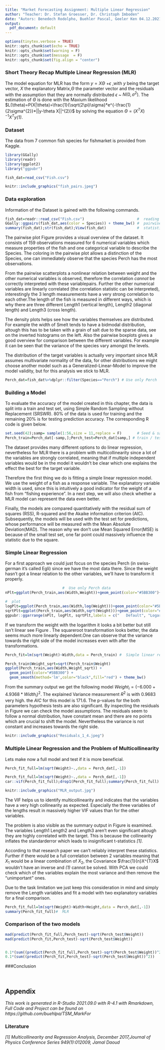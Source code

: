 ```yaml
---
title: "Market Forecasting Assignment: Multiple Linear Regression"
author: "Teacher: Dr. Stefan Groesser, Dr. Christoph Imboden"
date: "Autors: Benedech Rodolpho, Buehler Pascal, Geeler Ken 04.12.2021"
output:
  pdf_document: default
---
```


```r
options(tinytex.verbose = TRUE)
knitr::opts_chunk$set(echo = TRUE)
knitr::opts_chunk$set(warning = F)
knitr::opts_chunk$set(message  = F)
knitr::opts_chunk$set(fig.align = "center")
```
###  Short Theory Recap Multiple Linear Regression (MLR)
The model equation for MLR has the form  $y=X\Theta$ +$\epsilon$ ,with $y$ being the target vector, $X$ the explanatory Matrix,$\Theta$ the parameter vector and the residuals with the assumption that they are normally distributed  $\epsilon$ ~  $N(0,\sigma^{2})$. The estimation of $\Theta$ is done with the Maxium likelihood  $L(\theta)=P(X|\theta)=\frac{1}{\sqrt(2\pi)\sigma}*e^{-\frac{1}{2\sigma^{2}}*||y-\theta X||^{2}}$ by solving the equation $\Theta=(X^{T}X)^{-1}X^{T}y$*(1)*.

###  Dataset
The data from 7 common fish species for fishmarket is provided from Kaggle.

```r
library(GGally)
library(readr)
library(ggplot2)
library("ggpubr")

fish_dat=read_csv("Fish.csv")
```


```r
knitr::include_graphics("fish_pairs.jpeg")
```

\newpage


###  Data exploration

Information of the Dataset is gained with the following commands. 
```r
fish_dat=readr::read_csv("Fish.csv")                        #  reading as tibble
GGally::ggpairs(fish_dat,aes(color = Species)) + theme_bw() #  pairwise plot 
summary(fish_dat);str(fish_dat);View(fish_dat)              #  statistics and structure
``` 

The pairwise plot Figure \ref{fig:pairwise} provides a visual overview of the dataset. It consists of 159 observations measured for 6 numerical variables which measure properties of the fish and one categorical variable to describe the Species. The coloring in the pairwise plot allows a distinction of the Species, one can immediately observe that the species Perch has the most observations.

From the pairwise scatterplots  a nonlinear relation between weight and the other numerical variables is observed, therefore the correlation *cannot* be correctly interpreted with these variablepairs.
Further the other numerical variables are linearly correlated (the correlation statistic can be interpreted), interestingly the 3 length measurements have a very strong correlation to each other.The length of the fish is measured in different ways, which is why there are three different Length1 (vertical length), Length2 (diagonal length) and Length3 (cross length).

The density plots helps see how the variables themselves are distributed. For example the width of Smelt tends to have a bidmodal distribution, altough this has to be taken with a grain of salt due to the sparse data, see on the inverted histograms on the left. 
Also the pairwise boxplots gives a good overview for comparison between the different variables. For example it can be seen that the variance of the species vary amongst the levels.

The distribution of the target variables is actually very important since MLR assumes multivariate normality of the data, for other distributions we might choose another model such as a Generalized-Linear-Model to improve the model validity, but for this analysis we stick to MLR.

```r
Perch_dat=fish_dat%>%dplyr::filter(Species=="Perch") # Use only Perch 
```


###  Building a Model

To evaluate the accuracy of the model created in this chapter, the data is split into a train and test set,  using Simple Random Sampling without Replacement (SRSWR). 80% of the data is used for training and the remaining 20% is for testing prediction accuracy. The corresponding R code is given below.


```r
set.seed(42);samp= sample(1:56,size = 11,replace = F)       # Seed & sample size 80%
Perch_train=Perch_dat[-samp,];Perch_test=Perch_dat[samp,] # train / test sample
```

The dataset provides many different options to do linear regression, nevertheless for MLR there is a problem with multicollinearity since a lot of the variables are strongly correlated, meaning that if multiple independent variables would be in the model it wouldn't be clear which one explains the effect the best for the target variable.

Therefore the first thing we do is fitting a simple linear regression model. We use the weight of a fish as a response variable. The  explanatory variable width is used, since this is intuitively a good indicator for the weight of a fish from "fishing experience". In a next step, we will also check whether a MLR model can represent the data even better.

Finally, the models are compared quantitatively with the residual sum of squares (RSS), R-squared and the Akaike information criterion (AIC). Subsequently, the models will be used with the test set for predictions, whose performance  will be measured with the Mean Absolute Deviation(MAD). The reason why we don't use Mean Squared Error(MSE) is because of the small test set, one far point could massively influence the statistic due to the square.

###  Simple Linear Regression

For a first approach we could just focus on the species Perch (in swiss-german it's called Egli) since we have the most data there. Since  the weight hasn't got a linear relation to the other variables, we'll have to transform it properly.



```r
                          #  Use only Perch data
nPlt=ggplot(Perch_train,aes(Width,Weight))+geom_point(color="#5BB300")+ theme_bw()

#  plot 
logPlt=ggplot(Perch_train,aes(Width,log(Weight)))+geom_point(color="#5BB300")  + theme_bw()                  
sqrtPlt=ggplot(Perch_train,aes(Width,sqrt(Weight)))+geom_point(color="#5BB300")+ theme_bw()
ggpubr::ggarrange(nPlt, logPlt, sqrtPlt,labels = c("   Default", "Logarithm", "Square root"),ncol = 3, nrow = 1)
```

If we transform the weight with the logarithm it looks a bit better but still isn't linear see Figure \ref{fig:transformation}. The squareroot transformation looks better, the data seems much more linearly dependent.One can observe that the  variance towards the right side of the model increases even with after the transformations.

```r
Perch_fit=lm(sqrt(Weight)~Width,data = Perch_train) #  Simple linear regression model
``` 

```r
Perch_train$Weight_sqrt=sqrt(Perch_train$Weight)
ggplot(Perch_train,aes(Width,Weight_sqrt)) +
  geom_point(color="#5BB300") +
  geom_smooth(method='lm',color="black",fill="red") + theme_bw()
```

From the summary output we get the following model $Weight_{i}=(-6.000 + 4.9368 * Width_{i})^{2}$. The explained Variance measurement $R^{2}$ is with $0.9683$ very high. the $AIC$ for this model is $171.6$. The p-values for the both parameters hypothesis tests are also significant. By inspecting the residuals in Figure \ref{fig:resid_perch} we can check the model assumptions. The residuals seem to follow a normal distribution, have constant mean and there are no points which are crucial to shift the model. Nevertheless the variance is not constant and increases towards the right side. 

```r
knitr::include_graphics("Residuals_1_4.jpeg")
```

\newpage

###  Multiple Linear Regression and the Problem of Multicollinearity

Lets make now a full model and test if it is more beneficial.


```r
Perch_fit_full=lm(sqrt(Weight)~.,data = Perch_dat[,-1])                #  MLR
```

```r
Perch_fit_full=lm(sqrt(Weight)~.,data = Perch_dat[,-1])                #  MLR
car::vif(Perch_fit_full);drop1(Perch_fit_full);summary(Perch_fit_full) #  VIF, drop1, output
```

```r
knitr::include_graphics("MLR_output.jpg")
```


The VIF helps us to identify multicollinearity and indicates that the variables have a very high collinearity as expected. Especially the three variables of the lengths result in massively higher VIF values than for the other variables.

The problem is also visible as the summary output in Figure \ref{fig:MLR_output} is examined. The variables Length1 Length2 and Length3 aren't even significant altough they are highly correlated with the target. This is because the collinearity inflates the standarderror which leads to insignificant t-statistics *[1]*.

According to that research paper we can't reliably interpret these statistics. Further if there would be a full correlation between 2 variables meaning that $X_{1}$ would be a linear combination of $X_{2}$, the Covariance $\frac{1}{n}X^{T}X$ wouldn't have an inverse and *(1)* cannot be solved. With PCA we could check which of the variables explain the most variance and then remove the "unimportant" ones.

Due to the task limitation we just keep this consideration in mind and simply remove the Length variables and fit a model with two explanatory variables for a final comparison.

```r
Perch_fit_full=lm(sqrt(Weight)~Width+Height,data = Perch_dat[,-1])       
summary(Perch_fit_full)#  MLR
```


### Comparison of the two models 

```r
mad(predict(Perch_fit_full,Perch_test)-sqrt(Perch_test$Weight))            # 0.4947488
mad(predict(Perch_fit,Perch_test)-sqrt(Perch_test$Weight))                 # 0.4694862


0.1*(sum((predict(Perch_fit_full,Perch_test)-sqrt(Perch_test$Weight))^2))  # 1.045417   #exactly here is the problem with mse
0.1*(sum((predict(Perch_fit,Perch_test)-sqrt(Perch_test$Weight))^2))       # 1.539654

```


###Conclusion

&nbsp;








## Appendix
*This work is generated in R-Studio 2021.09.0 with R-4.1 with Rmarkdown, Full Code and Project can be found on https://github.com/buehlpa/TSM_MarkFor*

### Literature

*[1] Multicollinearity and Regression Analysis,  December 2017,Journal of Physics Conference Series 949(1):012009, Jamal Daoud*